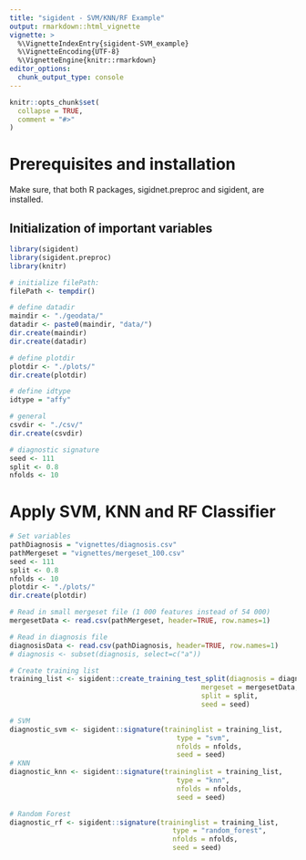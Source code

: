 ```yaml
---
title: "sigident - SVM/KNN/RF Example"
output: rmarkdown::html_vignette
vignette: >
  %\VignetteIndexEntry{sigident-SVM_example}
  %\VignetteEncoding{UTF-8}
  %\VignetteEngine{knitr::rmarkdown}
editor_options: 
  chunk_output_type: console
---
```


```r
knitr::opts_chunk$set(
  collapse = TRUE,
  comment = "#>"
)
```

# Prerequisites and installation 

Make sure, that both R packages, sigidnet.preproc and sigident, are installed.

## Initialization of important variables

```r
library(sigident)
library(sigident.preproc)
library(knitr)

# initialize filePath:
filePath <- tempdir()

# define datadir
maindir <- "./geodata/"
datadir <- paste0(maindir, "data/")
dir.create(maindir)
dir.create(datadir)

# define plotdir
plotdir <- "./plots/"
dir.create(plotdir)

# define idtype
idtype = "affy"

# general
csvdir <- "./csv/"
dir.create(csvdir)

# diagnostic signature
seed <- 111
split <- 0.8
nfolds <- 10
```

# Apply SVM, KNN and RF Classifier

```r
# Set variables
pathDiagnosis = "vignettes/diagnosis.csv"
pathMergeset = "vignettes/mergeset_100.csv"
seed <- 111
split <- 0.8
nfolds <- 10
plotdir <- "./plots/"
dir.create(plotdir)

# Read in small mergeset file (1 000 features instead of 54 000)
mergesetData <- read.csv(pathMergeset, header=TRUE, row.names=1)

# Read in diagnosis file
diagnosisData <- read.csv(pathDiagnosis, header=TRUE, row.names=1)
# diagnosis <- subset(diagnosis, select=c("a"))

# Create training list
training_list <- sigident::create_training_test_split(diagnosis = diagnosisData,
                                               mergeset = mergesetData,
                                               split = split,
                                               seed = seed)

# SVM
diagnostic_svm <- sigident::signature(traininglist = training_list,
                                         type = "svm",
                                         nfolds = nfolds,
                                         seed = seed)                                               
# KNN
diagnostic_knn <- sigident::signature(traininglist = training_list,
                                         type = "knn",
                                         nfolds = nfolds,
                                         seed = seed)

# Random Forest
diagnostic_rf <- sigident::signature(traininglist = training_list,
                                        type = "random_forest",
                                        nfolds = nfolds,
                                        seed = seed)

```

